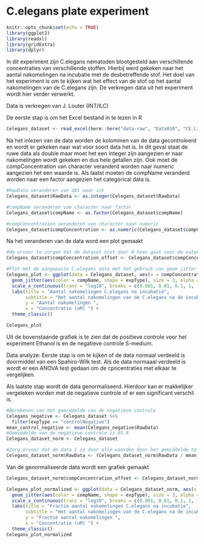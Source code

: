 # C.elegans plate experiment
```r
knitr::opts_chunk$set(echo = TRUE)
library(ggplot2)
library(readxl)
library(gridExtra)
library(dplyr)
```

In dit experiment zijn C.elegans nematoden blootgesteld aan verschillende concentraties van verschillende stoffen. Hierbij werd gekeken naar het aantal nakomelingen na incubatie met de desbetreffende stof. Het doel van het experiment is om te kijken wat het effect van de stof op het aantal nakomelingen van de C.elegans zijn. De verkregen data uit het experiment wordt hier verder verwerkt. 

Data is verkregen van J. Louter (INT/ILC) 


De eerste stap is om het Excel bestand in te lezen in R 
```r
Celegans_dataset <- read_excel(here::here("data-raw", "Data010", "CE.LIQ.FLOW.062_Tidydata.xlsx"), sheet = 1)
```

Na het inlezen van de data worden de kolommen van de data gecontroleerd en wordt er gekeken naar wat voor soort data het is. In dit geval staat de ruwe data als double maar moet het een integer zijn aangezien er naar nakomelingen wordt gekeken en dus hele getallen zijn. Ook moet de compConcentration van character veranderd worden naar numeric aangezien het een waarde is. Als laatst moeten de compName veranderd worden naar een factor aangezien het categorical data is. 
```r
#RawData veranderen van dbl naar int 
Celegans_dataset$RawData <- as.integer(Celegans_dataset$RawData)

#compName veranderen van character naar factor 
Celegans_dataset$compName <- as.factor(Celegans_dataset$compName)

#compConcentration veranderen van character naar numeric 
Celegans_dataset$compConcentration <- as.numeric(Celegans_dataset$compConcentration)
```
Na het veranderen van de data word een plot gemaakt 
```r
#Om ervoor te zorgen dat de dataset niet door 0 heen gaat voor de output van de grafiek 
Celegans_dataset$compConcentration_offset <- Celegans_dataset$compConcentration + 0.001

#Plot met de aangepaste C.elegans data met het gebruik van geom jitter 
Celegans_plot <- ggplot(data = Celegans_dataset, aes(x = compConcentration_offset, y = RawData)) +
  geom_jitter(aes(color = compName, shape = expType), size = 3, alpha = 0.8, width = 0.1, height = 0) +
  scale_x_continuous(trans = "log10", breaks = c(0.001, 0.01, 0.1, 1, 10)) +
  labs(title = "Aantal nakomelingen C.elegans na incubatie",
       subtitle = "Het aantal nakomelingen van de C.elegans na de incubatie met verschillende concentraties van verschillende stoffen ",
       y = "Aantal nakomelingen ",
       x = "Concentratie (nM) ") +
  theme_classic()

Celegans_plot 
```
Uit de bovenstaande grafiek is te zien dat de positieve controle voor het experiment Ethanol is en de negatieve controle S-medium. 

Data analyze: 
Eerste stap is om te kijken of de data normaal verdeeld is doormiddel van een Spahiro-Wilk test. Als de data normaaal verdeeld is wordt er een ANOVA test gedaan om de cpncentraties met elkaar te vergelijken. 

Als laatste stap wordt de data genormaliseerd. Hierdoor kan er makkelijker vergeleken worden met de negatieve controle of er een significant verschil is. 

```r
#Berekenen van het gemiddelde van de negatieve controle 
Celegans_negative <- Celegans_dataset %>%
  filter(expType == "controlNegative")
mean_control_negative <- mean(Celegans_negative$RawData)
#Gemiddelde van de negatieve controle is 85.9
Celegans_dataset_norm <- Celegans_dataset

#Zorg ervoor dat de data 1 is door alle waarden door het gemiddelde te delen 
Celegans_dataset_norm$RawData <- (Celegans_dataset_norm$RawData / mean_control_negative)
```

Van de genormaliseerde data wordt een grafiek gemaakt 
```r
Celegans_dataset_norm$compConcentration_offset <- Celegans_dataset_norm$compConcentration + 0.001

Celegans_plot_normalized <- ggplot(data = Celegans_dataset_norm, aes(x = compConcentration_offset, y = RawData)) +
  geom_jitter(aes(color = compName, shape = expType), size = 3, alpha = 0.8, width = 0.1, height = 0) +
  scale_x_continuous(trans = "log10", breaks = c(0.001, 0.01, 0.1, 1, 10)) +
  labs(title = "Fractie aantal nakomelingen C.elegans na incubatie",
       subtitle = "Het aantal nakomelingen van de C.elegans na de incubatie met verschillende concentraties van verschillende stoffen ",
       y = "Fractie aantal nakomelingen ",
       x = "Concentratie (nM) ") +
  theme_classic()
Celegans_plot_normalized
```

